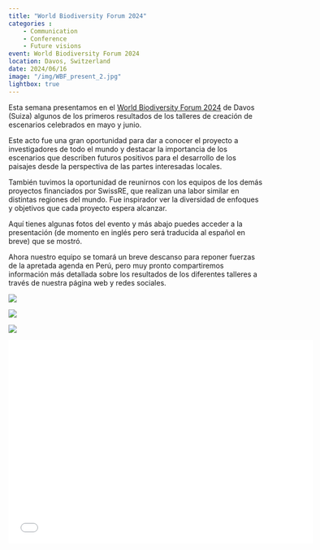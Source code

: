 ```yaml
---
title: "World Biodiversity Forum 2024"
categories : 
    - Communication
    - Conference
    - Future visions
event: World Biodiversity Forum 2024
location: Davos, Switzerland
date: 2024/06/16
image: "/img/WBF_present_2.jpg"
lightbox: true
---
```


Esta semana presentamos en el [World Biodiversity Forum 2024](https://www.worldbiodiversityforum.org/en/wbf-2024) de Davos (Suiza) algunos de los primeros resultados de los talleres de creación de escenarios celebrados en mayo y junio. 

Este acto fue una gran oportunidad para dar a conocer el proyecto a investigadores de todo el mundo y destacar la importancia de los escenarios que describen futuros positivos para el desarrollo de los paisajes desde la perspectiva de las partes interesadas locales.

También tuvimos la oportunidad de reunirnos con los equipos de los demás proyectos financiados por SwissRE, que realizan una labor similar en distintas regiones del mundo. Fue inspirador ver la diversidad de enfoques y objetivos que cada proyecto espera alcanzar.

Aquí tienes algunas fotos del evento y más abajo puedes acceder a la presentación (de momento en inglés pero será traducida al español en breve) que se mostró. 

Ahora nuestro equipo se tomará un breve descanso para reponer fuerzas de la apretada agenda en Perú, pero muy pronto compartiremos información más detallada sobre los resultados de los diferentes talleres a través de nuestra página web y redes sociales.

::: {layout-nrow=2}
![](/img/WBF_present.jpg){group="my-gallery"}

![](/img/WBF_group.jpg){group="my-gallery"}

![](/img/WBF_meeting.jpg){group="my-gallery"}

:::

```{=html}
<div class="embed-container">
  <p align="center"><iframe width="600" height="400" src="WBF_pres_1962024.pdf" style="border: 0.5px" ></iframe
  /p>
</div>
```



